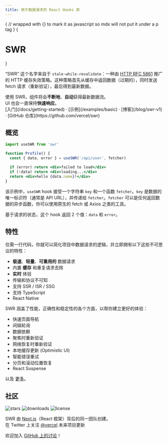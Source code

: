 ```yaml
---
title: 用于数据请求的 React Hooks 库
---
```



{
// wrapped with {} to mark it as javascript so mdx will not put it under a p tag
}
{<h1 className="text-center font-extrabold md:text-5xl mt-8">SWR</h1>}

<Features/>

“SWR” 这个名字来自于 `stale-while-revalidate`：一种由 [HTTP RFC 5861](https://tools.ietf.org/html/rfc5861) 推广的 HTTP 缓存失效策略。这种策略首先从缓存中返回数据（过期的），同时发送 fetch 请求（重新验证），最后得到最新数据。

<Callout emoji="✅">
  使用 SWR，组件将会<strong>不断地</strong>、<strong>自动</strong>获得最新数据流。<br/>
  UI 也会一直保持<strong>快速响应</strong>。
</Callout>

<div className="mt-16 mb-20 text-center">
  [入门](/docs/getting-started) · [示例](/examples/basic) · [博客](/blog/swr-v1) · [GitHub 仓库](https://github.com/vercel/swr)
</div>

## 概览

```jsx
import useSWR from 'swr'

function Profile() {
  const { data, error } = useSWR('/api/user', fetcher)

  if (error) return <div>failed to load</div>
  if (!data) return <div>loading...</div>
  return <div>hello {data.name}!</div>
}
```

该示例中，`useSWR` hook 接受一个字符串 `key` 和一个函数 `fetcher`。`key` 是数据的唯一标识符（通常是 API URL），并传递给 `fetcher`。`fetcher` 可以是任何返回数据的异步函数，你可以使用原生的 fetch 或 Axios 之类的工具。

基于请求的状态，这个 hook 返回 2 个值：`data` 和 `error`。

## 特性

仅需一行代码，你就可以简化项目中数据请求的逻辑，并立即拥有以下这些不可思议的特性：

- **极速**、**轻量**、**可重用的** 数据请求
- 内置 **缓存** 和重复请求去除
- **实时** 体验
- 传输和协议不可知
- 支持 SSR / ISR / SSG
- 支持 TypeScript
- React Native

SWR 涵盖了性能，正确性和稳定性的各个方面，以帮你建立更好的体验：

- 快速页面导航
- 间隔轮询
- 数据依赖
- 聚焦时重新验证
- 网络恢复时重新验证
- 本地缓存更新 (Optimistic UI)
- 智能错误重试
- 分页和滚动位置恢复
- React Suspense

以及 [更多](/docs/getting-started)。

## 社区

<p className="flex h-6">
  <img
    alt="stars"
    src="https://badgen.net/github/stars/vercel/swr"
    className="inline-block mr-2"
  />
  <img
    alt="downloads"
    src="https://badgen.net/npm/dt/swr"
    className="inline-block mr-2"
  />
  <img
    alt="license"
    src="https://badgen.net/npm/license/swr"
    className="inline-block mr-2"
  />
</p>

SWR 由 [Next.js](https://nextjs.org)（React 框架）背后的同一团队创建。  
在 Twitter 上关注 [@vercel](https://twitter.com/vercel) 未来项目更新

欢迎加入 [GitHub 上的讨论](https://github.com/vercel/swr/discussions)！
